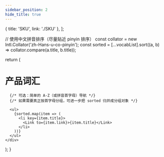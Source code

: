 ```yaml
---
sidebar_position: 2
hide_title: true
---
```



  { title: 'SKU', link: './SKU' },
];

  // 使用中文拼音排序（尽量贴近 pinyin 排序）
  const collator = new Intl.Collator('zh-Hans-u-co-pinyin');
  const sorted = [...vocabList].sort((a, b) => collator.compare(a.title, b.title));

  return (
    <div>
      <h1>产品词汇</h1>

      {/* 可选：简单的 A-Z（或拼音首字母）导航 */}
      {/* 如果需要真正按首字母分组，可进一步把 sorted 归并成分组对象 */}

      <ul>
        {sorted.map(item => (
          <li key={item.title}>
            <Link to={item.link}>{item.title}</Link>
          </li>
        ))}
      </ul>
    </div>
  );
}
